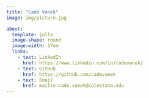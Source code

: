 ```yaml
---
title: "Cade Vanek"
image: img/picture.jpg

about: 
  template: jolla
  image-shape: round
  image-width: 17em
  links:
    - text: LinkedIn
      href: https://www.linkedin.com/in/cadevanek/
    - text: GitHub
      href: https://github.com/cadevanek
    - text: Email
      href: mailto:cade.vanek@colostate.edu
---
```


# 
